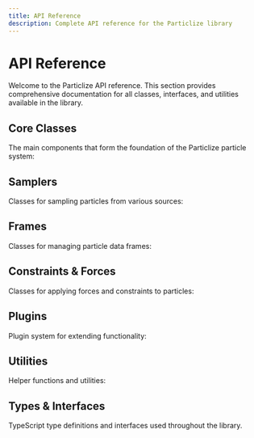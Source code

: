 ```yaml
---
title: API Reference
description: Complete API reference for the Particlize library
---
```


# API Reference

Welcome to the Particlize API reference. This section provides comprehensive documentation for all classes, interfaces, and utilities available in the library.

## Core Classes

The main components that form the foundation of the Particlize particle system:

<Cards>
  <Card title="ParticleSystem" href="/docs/api/particle-system" />
  <Card title="PropertyManager" href="/docs/api/property-manager" />
  <Card title="Particle" href="/docs/api/particle" />
  <Card title="FBO" href="/docs/api/fbo" />
  <Card title="Property" href="/docs/api/property" />
</Cards>

## Samplers

Classes for sampling particles from various sources:

<Cards>
  <Card title="Sampler" href="/docs/api/samplers/sampler" />
  <Card title="MeshSurfaceSampler" href="/docs/api/samplers/mesh-surface-sampler" />
  <Card title="MeshVertexSampler" href="/docs/api/samplers/mesh-vertex-sampler" />
  <Card title="MeshVolumeSampler" href="/docs/api/samplers/mesh-volume-sampler" />
  <Card title="MeshVoxelSampler" href="/docs/api/samplers/mesh-voxel-sampler" />
</Cards>

## Frames

Classes for managing particle data frames:

<Cards>
  <Card title="Frame" href="/docs/api/frames/frame" />
  <Card title="SamplerFrame" href="/docs/api/frames/sampler-frame" />
</Cards>

## Constraints & Forces

Classes for applying forces and constraints to particles:

<Cards>
  <Card title="Constraint" href="/docs/api/constraints/constraint" />
  <Card title="RadialForce" href="/docs/api/constraints/radial-force" />
  <Card title="OriginRestoringForce" href="/docs/api/constraints/origin-restoring-force" />
  <Card title="DirectionalForce" href="/docs/api/constraints/directional-force" />
  <Card title="PointForce" href="/docs/api/constraints/point-force" />
  <Card title="CurlNoiseForce" href="/docs/api/constraints/curl-noise-force" />
  <Card title="HoverConstraint" href="/docs/api/constraints/hover-constraint" />
  <Card title="LineConstraint" href="/docs/api/constraints/line-constraint" />
</Cards>

## Plugins

Plugin system for extending functionality:

<Cards>
  <Card title="ParticlePlugin" href="/docs/api/plugins/particle-plugin" />
  <Card title="BasicConstraintsPlugin" href="/docs/api/plugins/basic-constraints-plugin" />
</Cards>

## Utilities

Helper functions and utilities:

<Cards>
  <Card title="Utils" href="/docs/api/utils" />
  <Card title="RenderTargetVisualizer" href="/docs/api/render-target-visualizer" />
</Cards>

## Types & Interfaces

TypeScript type definitions and interfaces used throughout the library.

<Cards>
  <Card title="Types" href="/docs/api/types" />
</Cards>
